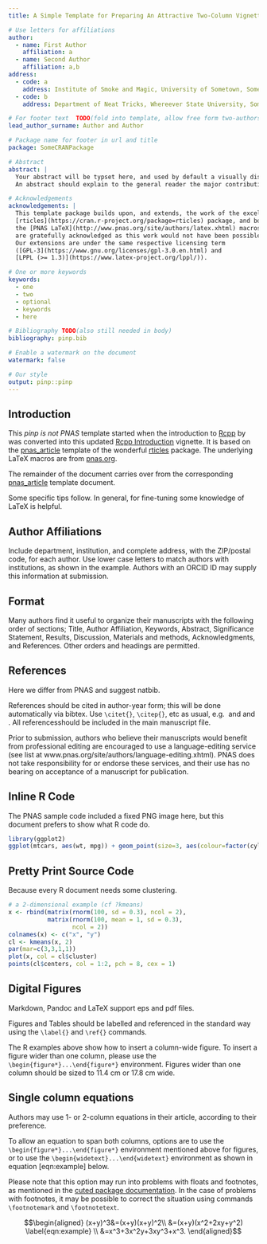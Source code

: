 ```yaml
---
title: A Simple Template for Preparing An Attractive Two-Column Vignette

# Use letters for affiliations
author:
  - name: First Author
    affiliation: a
  - name: Second Author
    affiliation: a,b
address:
  - code: a
    address: Institute of Smoke and Magic, University of Sometown, Sometown, XY, 12345
  - code: b
    address: Department of Neat Tricks, Whereever State University, Someplace, MC, 67890

# For footer text  TODO(fold into template, allow free form two-authors)
lead_author_surname: Author and Author

# Package name for footer in url and title
package: SomeCRANPackage

# Abstract
abstract: |
  Your abstract will be typset here, and used by default a visually distinctive font.
  An abstract should explain to the general reader the major contributions of the article. 

# Acknowledgements
acknowledgements: |
  This template package builds upon, and extends, the work of the excellent 
  [rticles](https://cran.r-project.org/package=rticles) package, and both rely on
  the [PNAS LaTeX](http://www.pnas.org/site/authors/latex.xhtml) macros. Both sources
  are gratefully acknowledged as this work would not have been possible without them.
  Our extensions are under the same respective licensing term 
  ([GPL-3](https://www.gnu.org/licenses/gpl-3.0.en.html) and
  [LPPL (>= 1.3)](https://www.latex-project.org/lppl/)).

# One or more keywords
keywords:
  - one
  - two
  - optional
  - keywords
  - here

# Bibliography TODO(also still needed in body)
bibliography: pinp.bib

# Enable a watermark on the document
watermark: false

# Our style
output: pinp::pinp
---
```


## Introduction {#intro .unnumbered}

This *pinp is not PNAS* template started when the introduction to
[Rcpp](http://dirk.eddelbuettel.com/code/rcpp.html) by
\cite{10.7287/peerj.preprints.3188v1} was converted into this updated
[Rcpp Introduction](https://eddelbuettel.github.io/pinp/Rcpp-introduction.pdf)
vignette.  It is based on the
[pnas_article](https://github.com/rstudio/rticles/tree/master/inst/rmarkdown/templates/pnas_article)
template of the wonderful [rticles](https://github.com/rstudio/rticles)
package. The underlying LaTeX macros are from
[pnas.org](http://www.pnas.org/site/authors/latex.xhtml).

The remainder of the document carries over from the corresponding
[pnas_article](https://github.com/rstudio/rticles/tree/master/inst/rmarkdown/templates/pnas_article)
template document.

Some specific tips follow.  In general, for fine-tuning some knowledge of LaTeX is helpful.


## Author Affiliations {#author-affiliations .unnumbered}

Include department, institution, and complete address, with the
ZIP/postal code, for each author. Use lower case letters to match
authors with institutions, as shown in the example. Authors with an
ORCID ID may supply this information at submission.


## Format {#format .unnumbered}

Many authors find it useful to organize their manuscripts with the
following order of sections; Title, Author Affiliation, Keywords,
Abstract, Significance Statement, Results, Discussion, Materials and
methods, Acknowledgments, and References. Other orders and headings are
permitted.

## References {#references .unnumbered}

Here we differ from PNAS and suggest natbib.

References should be cited in author-year form; this will be done automatically
via bibtex. Use `\citet{}`, `\citep{}`, etc as usual,
e.g. \citet{belkin2002using} and \citet{berard1994embedding} and
\cite{coifman2005geometric}. All referencesshould be included in the main
manuscript file.

Prior to submission, authors who believe their manuscripts would benefit
from professional editing are encouraged to use a language-editing
service (see list at www.pnas.org/site/authors/language-editing.xhtml).
PNAS does not take responsibility for or endorse these services, and
their use has no bearing on acceptance of a manuscript for publication.

## Inline R Code {#inliner .unnumbered}

The PNAS sample code included a fixed PNG image here, but this document prefers
to show what R code do.

```r
library(ggplot2)
ggplot(mtcars, aes(wt, mpg)) + geom_point(size=3, aes(colour=factor(cyl))) + theme(legend.position="none")
```

## Pretty Print Source Code {#sourcecode .unnumbered}

Because every R document needs some clustering.

```r
# a 2-dimensional example (cf ?kmeans)
x <- rbind(matrix(rnorm(100, sd = 0.3), ncol = 2),
           matrix(rnorm(100, mean = 1, sd = 0.3), 
                  ncol = 2))
colnames(x) <- c("x", "y")
cl <- kmeans(x, 2)
par(mar=c(3,3,1,1))
plot(x, col = cl$cluster)
points(cl$centers, col = 1:2, pch = 8, cex = 1)
```

## Digital Figures {#sec:figures .unnumbered}

Markdown, Pandoc and LaTeX support eps and pdf files.

Figures and Tables should be labelled and referenced in the standard way
using the `\label{}` and `\ref{}` commands.

The R examples above show how to insert a column-wide
figure. To insert a figure wider than one column, please use the
`\begin{figure*}...\end{figure*}` environment. Figures wider than one
column should be sized to 11.4 cm or 17.8 cm wide.

## Single column equations {#single-column-equations .unnumbered}

Authors may use 1- or 2-column equations in their article, according to
their preference.

To allow an equation to span both columns, options are to use the
`\begin{figure*}...\end{figure*}` environment mentioned above for
figures, or to use the `\begin{widetext}...\end{widetext}` environment
as shown in equation \[eqn:example\] below.

Please note that this option may run into problems with floats and
footnotes, as mentioned in the [cuted package
documentation](http://texdoc.net/pkg/cuted). In the case of problems
with footnotes, it may be possible to correct the situation using
commands `\footnotemark` and `\footnotetext`.

$$\begin{aligned}
(x+y)^3&=(x+y)(x+y)^2\\
       &=(x+y)(x^2+2xy+y^2) \label{eqn:example} \\
       &=x^3+3x^2y+3xy^3+x^3. 
\end{aligned}$$



<!-- pandoc writes all tables using longtable, which fails in 2-column mode

  Species                    CBS     CV     G3
  ----------------------- ------ ------ ------
  1\. Acetaldehyde           0.0    0.0    0.0
  2\. Vinyl alcohol          9.1    9.6   13.5
  3\. Hydroxyethylidene     50.8   51.2   54.0

  : Comparison of the fitted potential energy surfaces and ab initio
  benchmark electronic energy calculations

-->


<!-- Leave these lines as they are at the end of your .Rmd file to ensure placement of methods & acknowledgements sections before the references-->
\showmatmethods
\showacknow
\pnasbreak 


\bibliography{pinp.bib}

